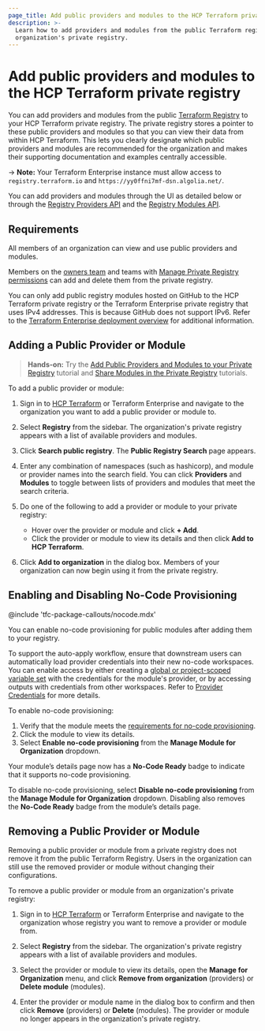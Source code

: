 ```yaml
---
page_title: Add public providers and modules to the HCP Terraform private registry
description: >-
  Learn how to add providers and modules from the public Terraform registry to your
  organization's private registry.
---
```


[vcs]: /terraform/cloud-docs/vcs

# Add public providers and modules to the HCP Terraform private registry

You can add providers and modules from the public [Terraform Registry](/terraform/registry) to your HCP Terraform private registry. The private registry stores a pointer to these public providers and modules so that you can view their data from within HCP Terraform. This lets you clearly designate which public providers and modules are recommended for the organization and makes their supporting documentation and examples centrally accessible.

-> **Note:** Your Terraform Enterprise instance must allow access to `registry.terraform.io` and `https://yy0ffni7mf-dsn.algolia.net/`.

[permissions-citation]: #intentionally-unused---keep-for-maintainers

You can add providers and modules through the UI as detailed below or through the [Registry Providers API](/terraform/cloud-docs/api-docs/private-registry/providers) and the [Registry Modules API](/terraform/cloud-docs/api-docs/private-registry/modules#create-a-module-with-no-vcs-connection-).

## Requirements

All members of an organization can view and use public providers and modules. 

Members on the [owners team](/terraform/cloud-docs/users-teams-organizations/permissions#organization-owners) and teams with [Manage Private Registry permissions](/terraform/cloud-docs/users-teams-organizations/permissions#manage-private-registry) can add and delete them from the private registry.

You can only add public registry modules hosted on GitHub to the HCP Terraform private registry or the Terraform Enterprise private registry that uses IPv4 addresses. This is because GitHub does not support IPv6. Refer to the [Terraform Enterprise deployment overview](/terraform/enterprise/deploy) for additional information. 

## Adding a Public Provider or Module

> **Hands-on:** Try the [Add Public Providers and Modules to your Private Registry](/terraform/tutorials/modules/private-registry-add) tutorial and [Share Modules in the Private Registry](/terraform/tutorials/modules/module-private-registry-share) tutorials.

To add a public provider or module:

1. Sign in to [HCP Terraform](https://app.terraform.io/) or Terraform Enterprise and navigate to the organization you want to add a public provider or module to.

1. Select **Registry** from the sidebar. The organization's private registry appears with a list of available providers and modules.

1. Click **Search public registry**. The **Public Registry Search** page appears.

1. Enter any combination of namespaces (such as hashicorp), and module or provider names into the search field. You can click **Providers** and **Modules** to toggle between lists of providers and modules that meet the search criteria.

1. Do one of the following to add a provider or module to your private registry:
   - Hover over the provider or module and click **+ Add**.
   - Click the provider or module to view its details and then click **Add to HCP Terraform**.

1. Click **Add to organization** in the dialog box. Members of your organization can now  begin using it from the private registry.

## Enabling and Disabling No-Code Provisioning

<!-- BEGIN: TFC:only name:pnp-callout -->
@include 'tfc-package-callouts/nocode.mdx'
<!-- END: TFC:only name:pnp-callout -->

You can enable no-code provisioning for public modules after adding them to your registry.

To support the auto-apply workflow, ensure that downstream users can automatically load provider credentials into their new no-code workspaces. You can enable access by either creating a [global or project-scoped variable set](/terraform/cloud-docs/workspaces/variables/managing-variables#variable-sets) with the credentials for the module's provider, or by accessing outputs with credentials from other workspaces. Refer to [Provider Credentials](/terraform/cloud-docs/no-code-provisioning/module-design#provider-credentials) for more details.

To enable no-code provisioning:
1. Verify that the module meets the [requirements for no-code provisioning](/terraform/cloud-docs/no-code-provisioning/module-design#requirements).
1. Click the module to view its details.
1. Select **Enable no-code provisioning** from the **Manage Module for Organization** dropdown.

Your module’s details page now has a **No-Code Ready** badge to indicate that it supports no-code provisioning.

To disable no-code provisioning, select **Disable no-code provisioning** from the **Manage Module for Organization** dropdown. Disabling also removes the **No-Code Ready** badge from the module’s details page.

## Removing a Public Provider or Module

Removing a public provider or module from a private registry does not remove it from the public Terraform Registry. Users in the organization can still use the removed provider or module without changing their configurations.

To remove a public provider or module from an organization's private registry:

1. Sign in to [HCP Terraform](https://app.terraform.io/) or Terraform Enterprise and navigate to the organization whose registry you want to remove a provider or module from.

1. Select **Registry** from the sidebar. The organization's private registry appears with a list of available providers and modules.

1. Select the provider or module to view its details, open the **Manage for Organization** menu, and click **Remove from organization** (providers) or **Delete module** (modules).

1. Enter the provider or module name in the dialog box to confirm and then click **Remove** (providers) or **Delete** (modules). The provider or module no longer appears in the organization's private registry.
